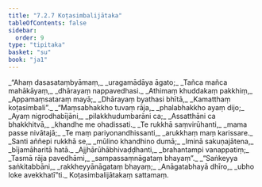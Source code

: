 ```yaml
---
title: "7.2.7 Koṭasimbalijātaka"
tableOfContents: false
sidebar:
  order: 9
type: "tipitaka"
basket: "su"
book: "ja1"
---
```



<DynamicBreadcrumb />

<Division number="121" book="ja1" bookNo="22" page="374">

<Paragraph number="1623" type="verses" book="ja1">
_“Ahaṃ dasasataṃbyāmaṃ,_  
_uragamādāya āgato;_  
_Tañca mañca mahākāyaṃ,_  
_dhārayaṃ nappavedhasi._  

</Paragraph>

</Division>
<Division number="122" book="ja1" bookNo="22" page="374">

<Paragraph number="1624" type="verses" book="ja1">
_Athimaṃ khuddakaṃ pakkhiṃ,_  
_Appamaṃsataraṃ mayā;_  
_Dhārayaṃ byathasi bhītā,_  
_Kamatthaṃ koṭasimbali”._  

</Paragraph>

</Division>
<Division number="123" book="ja1" bookNo="22" page="374">

<Paragraph number="1625" type="verses" book="ja1">
_“Maṃsabhakkho tuvaṃ rāja,_  
_phalabhakkho ayaṃ dijo;_  
_Ayaṃ nigrodhabījāni,_  
_pilakkhudumbarāni ca;_  
_Assatthāni ca bhakkhitvā,_  
_khandhe me ohadissati._  

</Paragraph>

</Division>
<Division number="124" book="ja1" bookNo="22" page="374">

<Paragraph number="1626" type="verses" book="ja1">
_Te rukkhā saṃvirūhanti,_  
_mama passe nivātajā;_  
_Te maṃ pariyonandhissanti,_  
_arukkhaṃ maṃ karissare._  

</Paragraph>

</Division>
<Division number="125" book="ja1" bookNo="22" page="374">

<Paragraph number="1627" type="verses" book="ja1">
_Santi aññepi rukkhā se,_  
_mūlino khandhino dumā;_  
_Iminā sakuṇajātena,_  
_bījamāharitā hatā._  

</Paragraph>

</Division>
<Division number="126" book="ja1" bookNo="22" page="375">

<Paragraph number="1628" type="verses" book="ja1">
_Ajjhārūhābhivaḍḍhanti,_  
_brahantampi vanappatiṃ;_  
_Tasmā rāja pavedhāmi,_  
_sampassaṃnāgataṃ bhayaṃ”._  

</Paragraph>

</Division>
<Division number="127" book="ja1" bookNo="22" page="375">

<Paragraph number="1629" type="verses" book="ja1">
_“Saṅkeyya saṅkitabbāni,_  
_rakkheyyānāgataṃ bhayaṃ;_  
_Anāgatabhayā dhīro,_  
_ubho loke avekkhatī”ti._  


</Paragraph>
</Division>

<Paragraph number="1630" type="center" book="ja1">
Koṭasimbalijātakaṃ sattamaṃ.
</Paragraph>